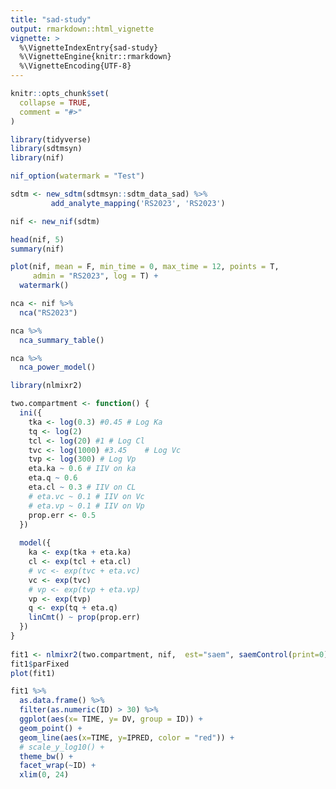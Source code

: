 ```yaml
---
title: "sad-study"
output: rmarkdown::html_vignette
vignette: >
  %\VignetteIndexEntry{sad-study}
  %\VignetteEngine{knitr::rmarkdown}
  %\VignetteEncoding{UTF-8}
---
```


```r
knitr::opts_chunk$set(
  collapse = TRUE,
  comment = "#>"
)
```

```r
library(tidyverse)
library(sdtmsyn)
library(nif)

nif_option(watermark = "Test")
```

```r
sdtm <- new_sdtm(sdtmsyn::sdtm_data_sad) %>%
         add_analyte_mapping('RS2023', 'RS2023')
```

```r
nif <- new_nif(sdtm)
```

```r
head(nif, 5)
summary(nif)
```

```r
plot(nif, mean = F, min_time = 0, max_time = 12, points = T,
     admin = "RS2023", log = T) +
  watermark()
```

```r
nca <- nif %>% 
  nca("RS2023")

nca %>% 
  nca_summary_table()

nca %>%
  nca_power_model()
```

```r
library(nlmixr2)

two.compartment <- function() {
  ini({
    tka <- log(0.3) #0.45 # Log Ka
    tq <- log(2)
    tcl <- log(20) #1 # Log Cl
    tvc <- log(1000) #3.45    # Log Vc
    tvp <- log(300) # Log Vp
    eta.ka ~ 0.6 # IIV on ka
    eta.q ~ 0.6
    eta.cl ~ 0.3 # IIV on CL
    # eta.vc ~ 0.1 # IIV on Vc
    # eta.vp ~ 0.1 # IIV on Vp
    prop.err <- 0.5
  })
  
  model({
    ka <- exp(tka + eta.ka)
    cl <- exp(tcl + eta.cl)
    # vc <- exp(tvc + eta.vc)
    vc <- exp(tvc)
    # vp <- exp(tvp + eta.vp)
    vp <- exp(tvp)
    q <- exp(tq + eta.q)
    linCmt() ~ prop(prop.err)
  })
}
  
fit1 <- nlmixr2(two.compartment, nif,  est="saem", saemControl(print=0))
fit1$parFixed 
plot(fit1)

fit1 %>% 
  as.data.frame() %>% 
  filter(as.numeric(ID) > 30) %>% 
  ggplot(aes(x= TIME, y= DV, group = ID)) +
  geom_point() +
  geom_line(aes(x=TIME, y=IPRED, color = "red")) +
  # scale_y_log10() +
  theme_bw() +
  facet_wrap(~ID) +
  xlim(0, 24)
  
```





